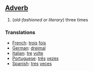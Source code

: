 ==[[Adverb]]==

# (''old-fashioned or literary'') three times

===Translations===
*[[French]]: [[trois]] [[fois]]
*[[German]]: [[dreimal]]
*[[Italian]]: [[tre]] [[volte]]
*[[Portuguese]]: [[três]] [[vezes]]
*[[Spanish]]: [[tres]] [[veces]]
